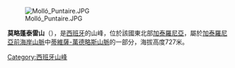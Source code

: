 [[Image:Molló_Puntaire.JPG|right]]

{{coord|40|59|26.19|N|0|50|52.29|E|type:mountain(727)_region:ES-CT|display=title}}

'''莫略蓬泰雷山'''（{{lang-ca|Molló Puntaire}}），是[[西班牙|西班牙]]的山峰，位於該國東北部[[加泰羅尼亞|加泰羅尼亞]]，屬於[[加泰羅尼亞前海岸山脈|加泰羅尼亞前海岸山脈]]中[[蒂維薩-萬德略斯山脈|蒂維薩-萬德略斯山脈]]的一部分，海拔高度727米。

{{Spain-geo-stub}}
[[Category:西班牙山峰|Category:西班牙山峰]]